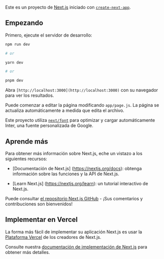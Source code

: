 <section style={{borderRadius: '.5rem', padding: '2rem 1rem', backgroundColor: '#cccccc90'}}>

Este es un proyecto de [Next.js](https://nextjs.org/) iniciado con [`create-next-app`](https://github.com/vercel/next.js/tree/canary/packages/create-next-app).

## Empezando

Primero, ejecute el servidor de desarrollo:

```bash
npm run dev

# or

yarn dev

# or

pnpm dev
```

Abra `[http://localhost:3000](http://localhost:3000)` con su navegador para ver los resultados.

Puede comenzar a editar la página modificando `app/page.js`. La página se actualiza automáticamente a medida que edita el archivo.

Este proyecto utiliza [`next/font`](https://nextjs.org/docs/basic-features/font-optimization) para optimizar y cargar automáticamente Inter, una fuente personalizada de Google.

## Aprende más

Para obtener más información sobre Next.js, eche un vistazo a los siguientes recursos:

* [Documentación de Next.js] (https://nextjs.org/docs): obtenga información sobre las funciones y la API de Next.js.

* [Learn Next.js] (https://nextjs.org/learn): un tutorial interactivo de Next.js.

Puede consultar [el repositorio Next.js GitHub](https://github.com/vercel/next.js/) - ¡Sus comentarios y contribuciones son bienvenidos!

## Implementar en Vercel

La forma más fácil de implementar su aplicación Next.js es usar la [Plataforma Vercel](https://vercel.com/new?utm_medium=default-template&filter=next.js&utm_source=create-next-app&utm_campaign=create-next-app-readme) de los creadores de Next.js.

Consulte nuestra [documentación de implementación de Next.js](https://nextjs.org/docs/deployment) para obtener más detalles.

</section>